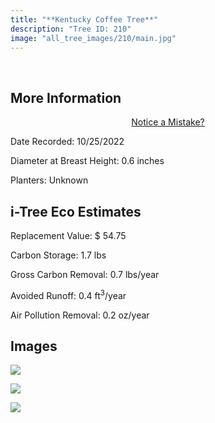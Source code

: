 ```yaml
---
title: "**Kentucky Coffee Tree**"
description: "Tree ID: 210"
image: "all_tree_images/210/main.jpg"
---
```


<br>

## **More Information**
::: column-margin
<center><a class="button" href="https://forms.gle/W6f5nwYxrM33hF4f7">Notice a Mistake?</a></center>
:::


Date Recorded:  10/25/2022

Diameter at Breast Height:  0.6  inches

Planters:  Unknown

## **i-Tree Eco Estimates**


 Replacement Value: $ 54.75

 Carbon Storage:  1.7  lbs

 Gross Carbon Removal:  0.7  lbs/year

 Avoided Runoff:  0.4  ft<sup>3</sup>/year

 Air Pollution Removal:  0.2  oz/year

## **Images**


 ![](all_tree_images/210/IMG_7131.jpg)

 ![](all_tree_images/210/IMG_7133.jpg)

 ![](all_tree_images/210/main.jpg)
